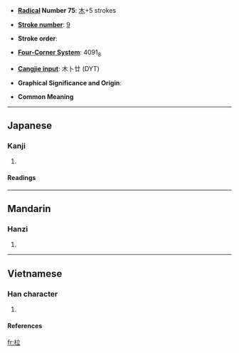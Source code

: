 {{see|拉}}

* '''[[Wiktionary:Chinese radical index| Radical]] Number 75''': [[Wiktionary:Chinese radical index 木|木]]+5 strokes

* '''[[Wiktionary:Chinese total strokes index|Stroke number]]''': [[Wiktionary:Chinese total strokes index 9|9]]

* '''Stroke order''': 

* '''[[Wiktionary:Chinese four corner index|Four-Corner System]]''': 4091<sub>8</sub>

* '''[[Wiktionary:Chinese Cangjie index|Cangjie input]]''': 木卜廿 (DYT)

* '''Graphical Significance and Origin''': 

* '''Common Meaning''' 
----
==Japanese==
===Kanji===
{{ja-kanji|grade=}}
# {{defn|Japanese}} 
====Readings====
{{ja-readings|on=[[ろう]] (rō)|kun=[[おれたき]] (oretaki)}}
----
==Mandarin==
===Hanzi===
{{cmn-hanzi|pin=[[lā]] (la1)|wg=la<sup>1</sup>}}
# {{defn|Mandarin}}
----
==Vietnamese==
===Han character===
{{vi-hantu|cũi [[sập]]}}
# {{defn|Vietnamese}}
====References====
{{Han ref|kx=0518.110|dkj=14606|dj=0906.110|hdz=21188.030|uh=67C6|ud=26566|bh=CF58|bd=53080}}

[[fr:柆]]